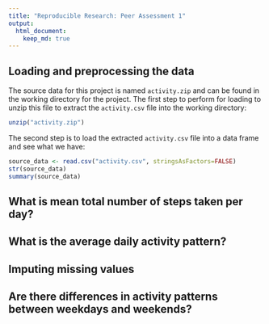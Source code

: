 ```yaml
---
title: "Reproducible Research: Peer Assessment 1"
output: 
  html_document:
    keep_md: true
---
```



## Loading and preprocessing the data

The source data for this project is named `activity.zip` and can be
found in the working directory for the project. The first step to
perform for loading to unzip this file to extract the `activity.csv`
file into the working directory:

```r
unzip("activity.zip")
```

The second step is to load the extracted `activity.csv` file into a data
frame and see what we have:

```r
source_data <- read.csv("activity.csv", stringsAsFactors=FALSE)
str(source_data)
summary(source_data)
```


## What is mean total number of steps taken per day?



## What is the average daily activity pattern?



## Imputing missing values



## Are there differences in activity patterns between weekdays and weekends?
